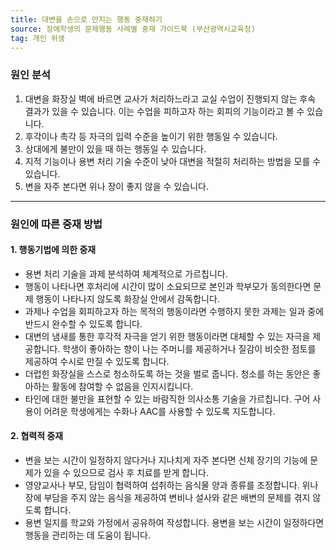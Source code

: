 ```yaml
---
title: 대변을 손으로 만지는 행동 중재하기
source: 장애학생의 문제행동 사례별 중재 가이드북 (부산광역시교육청)
tag: 개인 위생
---
```


### 원인 분석

1. 대변을 화장실 벽에 바르면 교사가 처리하느라고 교실 수업이 진행되지 않는 후속 결과가 있을 수 있습니다. 이는 수업을 피하고자 하는 회피의 기능이라고 볼 수 있습니다.
2. 후각이나 촉각 등 자극의 입력 수준을 높이기 위한 행동일 수 있습니다.
3. 상대에게 불만이 있을 때 하는 행동일 수 있습니다.
4. 지적 기능이나 용변 처리 기술 수준이 낮아 대변을 적절히 처리하는 방법을 모를 수 있습니다.
5. 변을 자주 본다면 위나 장이 좋지 않을 수 있습니다.

---

### 원인에 따른 중재 방법

#### 1. 행동기법에 의한 중재

- 용변 처리 기술을 과제 분석하여 체계적으로 가르칩니다.
- 행동이 나타나면 후처리에 시간이 많이 소요되므로 본인과 학부모가 동의한다면 문제 행동이 나타나지 않도록 화장실 안에서 감독합니다.
- 과제나 수업을 회피하고자 하는 목적의 행동이라면 수행하지 못한 과제는 일과 중에 반드시 완수할 수 있도록 합니다.
- 대변의 냄새를 통한 후각적 자극을 얻기 위한 행동이라면 대체할 수 있는 자극을 제공합니다. 학생이 좋아하는 향이 나는 주머니를 제공하거나 질감이 비슷한 점토를 제공하여 수시로 만질 수 있도록 합니다.
- 더럽힌 화장실을 스스로 청소하도록 하는 것을 벌로 줍니다. 청소를 하는 동안은 좋아하는 활동에 참여할 수 없음을 인지시킵니다.
- 타인에 대한 불만을 표현할 수 있는 바람직한 의사소통 기술을 가르칩니다. 구어 사용이 어려운 학생에게는 수화나 AAC를 사용할 수 있도록 지도합니다.

#### 2. 협력적 중재

- 변을 보는 시간이 일정하지 않다거나 지나치게 자주 본다면 신체 장기의 기능에 문제가 있을 수 있으므로 검사 후 치료를 받게 합니다.
- 영양교사나 부모, 담임이 협력하여 섭취하는 음식물 양과 종류를 조정합니다. 위나 장에 부담을 주지 않는 음식을 제공하여 변비나 설사와 같은 배변의 문제를 겪지 않도록 합니다.
- 용변 일지를 학교와 가정에서 공유하여 작성합니다. 용변을 보는 시간이 일정하다면 행동을 관리하는 데 도움이 됩니다.

